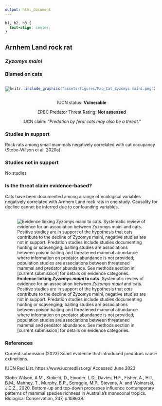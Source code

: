 ```yaml
---
output: html_document
---
```

```css
h1, h2, h3 {
  text-align: center;
}
```

## **Arnhem Land rock rat**
### *Zyzomys maini*
### Blamed on cats

:::: {style="display: flex;"}

[![](assets/photos/Zyzomys maini.png)](https://www.inaturalist.org/photos/232527112?size=original)

::: {}

:::

::: {}
  ```r
  knitr::include_graphics("assets/figures/Map_Cat_Zyzomys maini.png")
  ```
:::

::::
<center>
IUCN status: **Vulnerable**

EPBC Predator Threat Rating: **Not assessed**

IUCN claim: *"Predation by feral cats may also be a threat."*

</center>

### Studies in support

Rock rats among small mammals negatively correlated with cat occupancy (Stobo-Wilson et al. 2020a).

### Studies not in support

No studies

### Is the threat claim evidence-based?

Cats have been documented among a range of ecological variables negatively correlated with Arnhem Land rock rats in one study. Causality for decline cannot be inferred due to confounding variables.
<br>
<br>

![**Evidence linking *Zyzomys maini* to cats.** Systematic review of evidence for an association between *Zyzomys maini* and cats. Positive studies are in support of the hypothesis that *cats* contribute to the decline of Zyzomys maini, negative studies are not in support. Predation studies include studies documenting hunting or scavenging; baiting studies are associations between poison baiting and threatened mammal abundance where information on predator abundance is not provided; population studies are associations between threatened mammal and predator abundance. See methods section in [current submission] for details on evidence categories.](assets/figures/Main_Evidence_Cat_Zyzomys maini.png)

### References

Current submission (2023) Scant evidence that introduced predators cause extinctions.

IUCN Red List. https://www.iucnredlist.org/ Accessed June 2023

Stobo-Wilson, A.M., Stokeld, D., Einoder, L.D., Davies, H.F., Fisher, A., Hill, B.M., Mahney, T., Murphy, B.P., Scroggie, M.P., Stevens, A. and Woinarski, J.C.Z., 2020. Bottom-up and top-down processes influence contemporary patterns of mammal species richness in Australia's monsoonal tropics. Biological Conservation, 247, p.108638.

